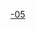 {{Catnav|頁面分類|历史|歷史學|年代学|千纪}}
{{Catnav|頁面分類|人文學科|歷史學|年代学|千纪}}

{{catmore}}
{{Commonscat|5th millennium BC}}

[[Category:千纪|-05]]